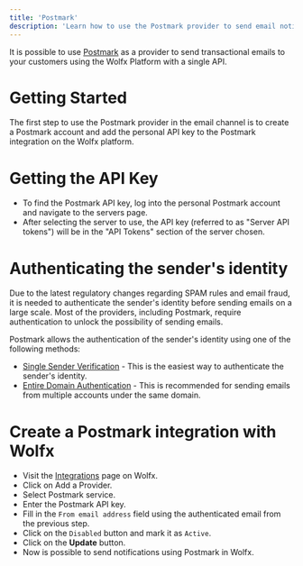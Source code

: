 ```yaml
---
title: 'Postmark'
description: 'Learn how to use the Postmark provider to send email notifications using Wolfx'
---
```


It is possible to use [Postmark](https://postmarkapp.com/) as a provider to send transactional emails to your customers using the Wolfx Platform with a single API.

# Getting Started

The first step to use the Postmark provider in the email channel is to create a Postmark account and add the personal API key to the Postmark integration on the Wolfx platform.

# Getting the API Key

- To find the Postmark API key, log into the personal Postmark account and navigate to the servers page.
- After selecting the server to use, the API key (referred to as "Server API tokens") will be in the "API Tokens" section of the server chosen.

# Authenticating the sender's identity

Due to the latest regulatory changes regarding SPAM rules and email fraud, it is needed to authenticate the sender's identity before sending emails on a large scale. Most of the providers, including Postmark, require authentication to unlock the possibility of sending emails.

Postmark allows the authentication of the sender's identity using one of the following methods:

- [Single Sender Verification](https://account.postmarkapp.com/signatures/new) - This is the easiest way to authenticate the sender's identity.
- [Entire Domain Authentication](https://postmarkapp.com/support/article/1046-how-do-i-verify-a-domain#:~:text=be%20verified%20automatically.-,Navigate%20to%20Sender%20Signatures.,to%20your%20DNS%2C%20choose%20Verify.) - This is recommended for sending emails from multiple accounts under the same domain.

# Create a Postmark integration with Wolfx

- Visit the [Integrations](https://web.novu.co/integrations?utm_campaign=docs-postmark) page on Wolfx.
- Click on Add a Provider.
- Select Postmark service.
- Enter the Postmark API key.
- Fill in the `From email address` field using the authenticated email from the previous step.
- Click on the `Disabled` button and mark it as `Active`.
- Click on the **Update** button.
- Now is possible to send notifications using Postmark in Wolfx.